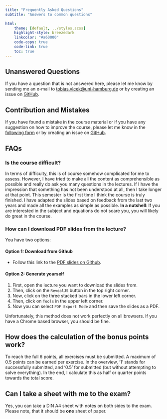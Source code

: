 ```yaml
---
title: "Frequently Asked Questions"
subtitle: "Answers to common questions"

html:
    theme: [default, ../styles.scss]
    highlight-style: breezedark
    linkcolor: "#a60000"
    code-copy: true
    code-link: true
    toc: true
---
```

## Unanswered Questions
If you have a question that is not answered here, please let me know by sending me an e-mail to [tobias.vlcek@uni-hamburg.de](mailto:tobias.vlcek@uni-hamburg.de?subject=Applied%20Optimization%3A%20%3CYour%20subject%3E) or by creating an issue on [GitHub](https://github.com/beyondsimulations/Applied-Optimization/issues).

## Contribution and Mistakes
If you have found a mistake in the course material or if you have any suggestion on how to improve the course, please let me know in the [following form](https://tally.so/r/3qWY8d) or by creating an issue on [GitHub](https://github.com/beyondsimulations/Applied-Optimization/issues).

## FAQs

### Is the course difficult?

In terms of difficulty, this is of course somehow complicated for me to assess. However, I have tried to make all the content as comprehensible as possible and really do ask you many questions in the lectures. If I have the impression that something has not been understood at all, then I take longer at that point. This semester is the first time I think the course is truly finished. I have adapted the slides based on feedback from the last two years and made all the examples as simple as possible. 
**In a nutshell**: If you are interested in the subject and equations do not scare you, you will likely do great in the course.

### How can I download PDF slides from the lecture?

You have two options:

#### Option 1: Download from Github

- Follow this link to the [PDF slides on Github](https://github.com/beyondsimulations/Applied-Optimization/tree/main/pdf-slides).

#### Option 2: Generate yourself

1. First, open the lecture you want to download the slides from. 
2. Then, click on the `RevealJS` button in the top right corner.
3. Now, click on the three stacked bars in the lower left corner.
4. Then, click on `Tools` in the upper left corner.
5. Now you can select `PDF Export Mode` and then save the slides as a PDF.

::: {.callout-note}
Unfortunately, this method does not work perfectly on all browsers. If you have a Chrome based browser, you should be fine.
:::

## How does the calculation of the bonus points work?

To reach the full 6 points, all exercises must be submitted. A maximum of 0.5 points can be earned per exercise. In the overview, '1' stands for successfully submitted, and '0.5' for submitted (but without attempting to solve everything). In the end, I calculate this as half or quarter points towards the total score.

## Can I take a sheet with me to the exam?

Yes, you can take a DIN A4 sheet with notes on both sides to the exam. Please note, that it should be **one** sheet of paper.



